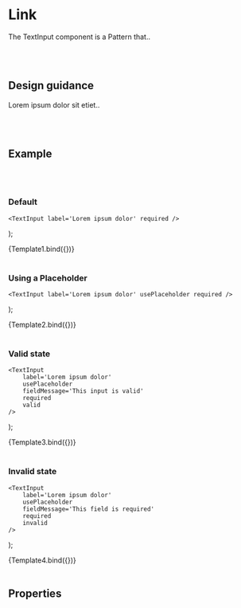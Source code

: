 

<Meta title='Components/Patterns/Text Input' />

# Link

The TextInput component is a Pattern that..

<br />
<br />

## Design guidance

Lorem ipsum dolor sit etiet..

<br />
<br />

## Example

<br />
<br />

### Default

	<TextInput label='Lorem ipsum dolor' required />
);

<Canvas>
	<Story name='Default'>{Template1.bind({})}</Story>
</Canvas>

<br />
<br />

### Using a Placeholder

	<TextInput label='Lorem ipsum dolor' usePlaceholder required />
);

<Canvas>
	<Story name='Placeholder'>{Template2.bind({})}</Story>
</Canvas>

<br />
<br />

### Valid state

	<TextInput
		label='Lorem ipsum dolor'
		usePlaceholder
		fieldMessage='This input is valid'
		required
		valid
	/>
);

<Canvas>
	<Story name='Valid'>{Template3.bind({})}</Story>
</Canvas>

<br />
<br />

### Invalid state

	<TextInput
		label='Lorem ipsum dolor'
		usePlaceholder
		fieldMessage='This field is required'
		required
		invalid
	/>
);

<Canvas>
	<Story name='Invalid'>{Template4.bind({})}</Story>
</Canvas>

<br />
<br />

## Properties

<Props story='Default' />

<br />
<br />
